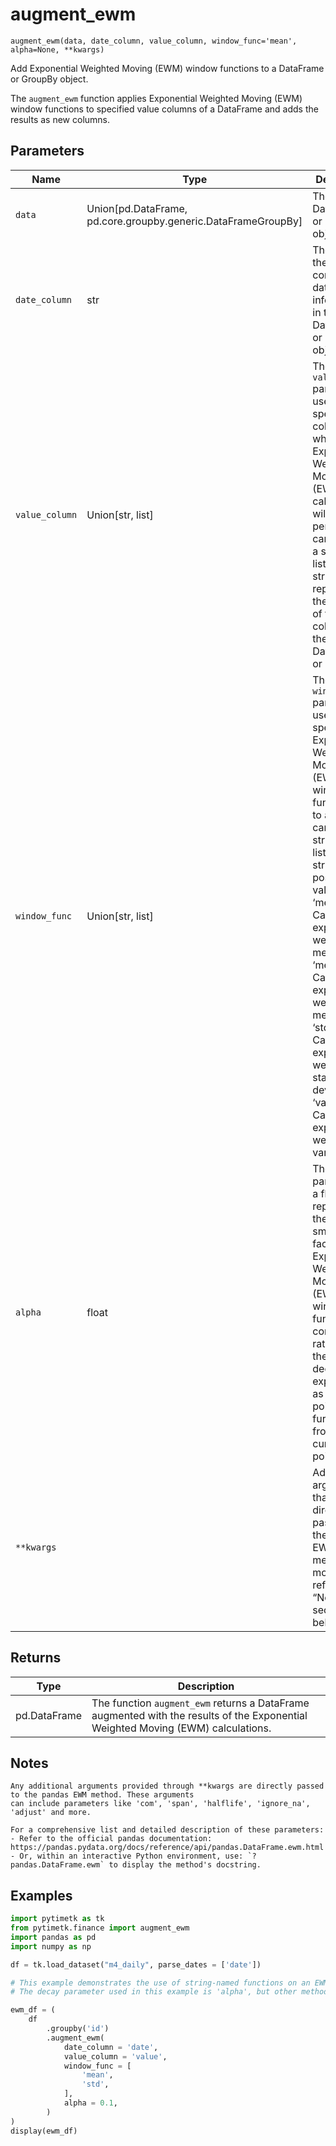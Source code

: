 # augment_ewm { #pytimetk.augment_ewm }

`augment_ewm(data, date_column, value_column, window_func='mean', alpha=None, **kwargs)`

Add Exponential Weighted Moving (EWM) window functions to a DataFrame or GroupBy object.

The `augment_ewm` function applies Exponential Weighted Moving (EWM) window functions to specified
value columns of a DataFrame and adds the results as new columns.

## Parameters

| Name           | Type                                                            | Description                                                                                                                                                                                                                                                                                                                                                                                                                  | Default    |
|----------------|-----------------------------------------------------------------|------------------------------------------------------------------------------------------------------------------------------------------------------------------------------------------------------------------------------------------------------------------------------------------------------------------------------------------------------------------------------------------------------------------------------|------------|
| `data`         | Union\[pd.DataFrame, pd.core.groupby.generic.DataFrameGroupBy\] | The input DataFrame or GroupBy object.                                                                                                                                                                                                                                                                                                                                                                                       | _required_ |
| `date_column`  | str                                                             | The name of the column containing date information in the input DataFrame or GroupBy object.                                                                                                                                                                                                                                                                                                                                 | _required_ |
| `value_column` | Union\[str, list\]                                              | The `value_column` parameter is used to specify the column(s) on which the Exponential Weighted Moving (EWM) calculations will be performed. It can be either a string or a list of strings, representing the name(s) of the column(s) in the input DataFrame or GroupBy                                                                                                                                                     | _required_ |
| `window_func`  | Union\[str, list\]                                              | The `window_func` parameter is used to specify the Exponential Weighted Moving (EWM) window function(s) to apply. It can be a string or a list of strings. The possible values are:  - 'mean': Calculate the exponentially weighted mean. - 'median': Calculate the exponentially weighted median. - 'std': Calculate the exponentially weighted standard deviation. - 'var': Calculate the exponentially weighted variance. | `'mean'`   |
| `alpha`        | float                                                           | The `alpha` parameter is a float that represents the smoothing factor for the Exponential Weighted Moving (EWM) window function. It controls the rate at which the weights decrease exponentially as the data points move further away from the current point.                                                                                                                                                               | `None`     |
| `**kwargs`     |                                                                 | Additional arguments that are directly passed to the pandas EWM method. For more details, refer to the "Notes" section below.                                                                                                                                                                                                                                                                                                | `{}`       |

## Returns

| Type         | Description                                                                                                                      |
|--------------|----------------------------------------------------------------------------------------------------------------------------------|
| pd.DataFrame | The function `augment_ewm` returns a DataFrame augmented with the results of the Exponential Weighted Moving (EWM) calculations. |

## Notes

    Any additional arguments provided through **kwargs are directly passed to the pandas EWM method. These arguments 
    can include parameters like 'com', 'span', 'halflife', 'ignore_na', 'adjust' and more.

    For a comprehensive list and detailed description of these parameters:
    - Refer to the official pandas documentation: https://pandas.pydata.org/docs/reference/api/pandas.DataFrame.ewm.html
    - Or, within an interactive Python environment, use: `?pandas.DataFrame.ewm` to display the method's docstring.

## Examples

```python
import pytimetk as tk
from pytimetk.finance import augment_ewm
import pandas as pd
import numpy as np

df = tk.load_dataset("m4_daily", parse_dates = ['date'])
```

```python
# This example demonstrates the use of string-named functions on an EWM.
# The decay parameter used in this example is 'alpha', but other methods (e.g., 'com', 'span', 'halflife') can also be utilized.

ewm_df = (
    df
        .groupby('id')
        .augment_ewm(
            date_column = 'date', 
            value_column = 'value', 
            window_func = [
                'mean',
                'std', 
            ],
            alpha = 0.1, 
        )
)
display(ewm_df)
```